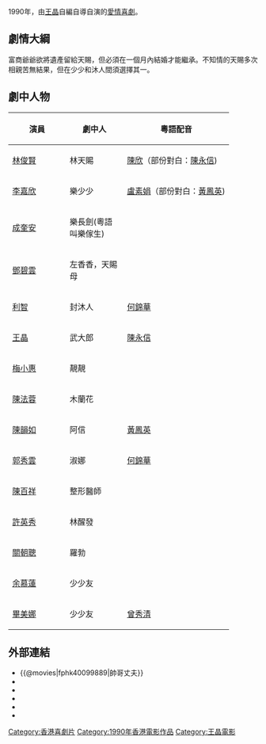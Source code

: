 {{Infobox Film
|片名          = 靚足100分
|電影原名      = ''{{lang|en|Perfect Girls}}''
|圖像          = Perfect Girls movie poster 1990.jpg
|圖像說明      = 電影《靚足100分》海報
|導演          = [[王晶_(導演)|王晶]]
|監製          = 
|製片          = 陳莉華、管琪美
|編劇          = 
|劇本          = 
|故事          = 
|原著          = 
|旁白          = 
|統籌          = 
|主演          = [[利智|利智]]<br>[[李嘉欣|李嘉欣]]<br>[[陳法蓉|陳法蓉]]<br>[[林俊賢|林俊賢]]<br>[[梅小惠|梅小惠]]<br>[[畢美娜|畢美娜]]<br>[[鄧碧雲|鄧碧雲]]<br>[[王晶_(導演)|王晶]]
|配樂          = 周錦祥
|攝影          = 李新業
|剪輯          = 姜興隆
|製片商        = 大都會電影製作有限公司
|發行商        = 德寶影片有限公司 (香港)
|上映日期      = {{BHKG}}：{{Film date|1990|7|7}}
|發行日期      = 
|片長          = 91 分鐘
|產地          = {{英屬香港電影}}
|語言          = 粵語
|官方網站      = 
|預算          = 
|票房          = HK $4,988,886.00
|前集          = 
|續集          = 
|中國大陸片名  = 
|香港片名      = 靚足100分
|澳門片名      = 
|台灣片名      = 帥哥丈夫
|amg_id      = 272760
|imdb_id     = tt0099889
}}
{{engname|《靚足100分》|''Perfect Girls''}}1990年，由[[王晶_(導演)|王晶]]自編自導自演的[[愛情喜劇|愛情喜劇]]。

== 劇情大綱 ==
富商爺爺欲將遺產留給天賜，但必須在一個月內結婚才能繼承。不知情的天賜多次相親苦無結果，但在少少和沐人間須選擇其一。


== 劇中人物 ==
{| class="wikitable" width="200"
!width="100"|演員||width="100"|劇中人||粵語配音
|-
|[[林俊賢|林俊賢]]||林天賜||[[陳欣_(配音員)|陳欣]]（部份對白：[[陳永信|陳永信]])
|-
|[[李嘉欣|李嘉欣]]||樂少少||[[盧素娟|盧素娟]]（部份對白：[[黃鳳英|黃鳳英]])
|-
|[[成奎安|成奎安]]||樂長劍(粵語叫樂傢生)
|-
|[[鄧碧雲|鄧碧雲]]||左香香，天賜母
|-
|[[利智|利智]]||封沐人||[[何錦華|何錦華]]
|-
|[[王晶_(導演)|王晶]]||武大郎||[[陳永信|陳永信]]
|-
|[[梅小惠|梅小惠]]||靚靚
|-
|[[陳法蓉|陳法蓉]]||木蘭花
|-
|[[陳韻如|陳韻如]]||阿信||[[黃鳳英|黃鳳英]]
|-
|[[郭秀雲|郭秀雲]]||淑娜||[[何錦華|何錦華]]
|-
|[[陳百祥|陳百祥]]||整形醫師
|-
|[[許英秀|許英秀]]||林醒發
|-
|[[關朝聰|關朝聰]]||羅勃
|-
|[[余慕蓮|余慕蓮]]||少少友
|-
|[[畢美娜|畢美娜]]||少少友||[[曾秀清|曾秀清]]
|}

== 外部連結 ==
*{{@movies|fphk40099889|帥哥丈夫}}
*{{hkmdb title|7339}}
*{{douban}}
*{{Mtime|20229}}
*{{Amg movie|272760}}
*{{imdb title|0099889}}
{{王晶}}

[[Category:香港喜劇片|Category:香港喜劇片]]
[[Category:1990年香港電影作品|Category:1990年香港電影作品]]
[[Category:王晶電影|Category:王晶電影]]